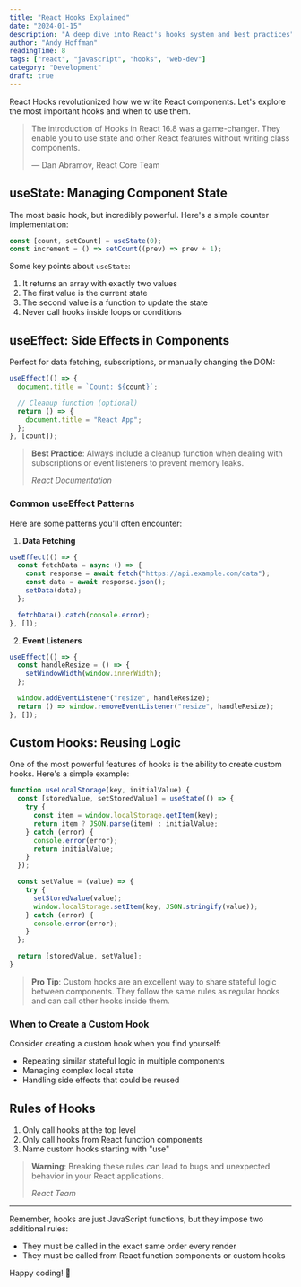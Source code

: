 ```yaml
---
title: "React Hooks Explained"
date: "2024-01-15"
description: "A deep dive into React's hooks system and best practices"
author: "Andy Hoffman"
readingTime: 8
tags: ["react", "javascript", "hooks", "web-dev"]
category: "Development"
draft: true
---
```


React Hooks revolutionized how we write React components. Let's explore the most important hooks and when to use them.

> The introduction of Hooks in React 16.8 was a game-changer. They enable you to use state and other React features without writing class components.
>
> — Dan Abramov, React Core Team

## useState: Managing Component State

The most basic hook, but incredibly powerful. Here's a simple counter implementation:

```javascript
const [count, setCount] = useState(0);
const increment = () => setCount((prev) => prev + 1);
```

Some key points about `useState`:

1. It returns an array with exactly two values
2. The first value is the current state
3. The second value is a function to update the state
4. Never call hooks inside loops or conditions

## useEffect: Side Effects in Components

Perfect for data fetching, subscriptions, or manually changing the DOM:

```javascript
useEffect(() => {
  document.title = `Count: ${count}`;

  // Cleanup function (optional)
  return () => {
    document.title = "React App";
  };
}, [count]);
```

> **Best Practice**: Always include a cleanup function when dealing with subscriptions or event listeners to prevent memory leaks.
>
> <cite>React Documentation</cite>

### Common useEffect Patterns

Here are some patterns you'll often encounter:

1. **Data Fetching**

```javascript
useEffect(() => {
  const fetchData = async () => {
    const response = await fetch("https://api.example.com/data");
    const data = await response.json();
    setData(data);
  };

  fetchData().catch(console.error);
}, []);
```

2. **Event Listeners**

```javascript
useEffect(() => {
  const handleResize = () => {
    setWindowWidth(window.innerWidth);
  };

  window.addEventListener("resize", handleResize);
  return () => window.removeEventListener("resize", handleResize);
}, []);
```

## Custom Hooks: Reusing Logic

One of the most powerful features of hooks is the ability to create custom hooks. Here's a simple example:

```javascript
function useLocalStorage(key, initialValue) {
  const [storedValue, setStoredValue] = useState(() => {
    try {
      const item = window.localStorage.getItem(key);
      return item ? JSON.parse(item) : initialValue;
    } catch (error) {
      console.error(error);
      return initialValue;
    }
  });

  const setValue = (value) => {
    try {
      setStoredValue(value);
      window.localStorage.setItem(key, JSON.stringify(value));
    } catch (error) {
      console.error(error);
    }
  };

  return [storedValue, setValue];
}
```

> **Pro Tip**: Custom hooks are an excellent way to share stateful logic between components. They follow the same rules as regular hooks and can call other hooks inside them.

### When to Create a Custom Hook

Consider creating a custom hook when you find yourself:

- Repeating similar stateful logic in multiple components
- Managing complex local state
- Handling side effects that could be reused

## Rules of Hooks

1. Only call hooks at the top level
2. Only call hooks from React function components
3. Name custom hooks starting with "use"

> **Warning**: Breaking these rules can lead to bugs and unexpected behavior in your React applications.
>
> <cite>React Team</cite>

---

Remember, hooks are just JavaScript functions, but they impose two additional rules:

- They must be called in the exact same order every render
- They must be called from React function components or custom hooks

Happy coding! 🚀
